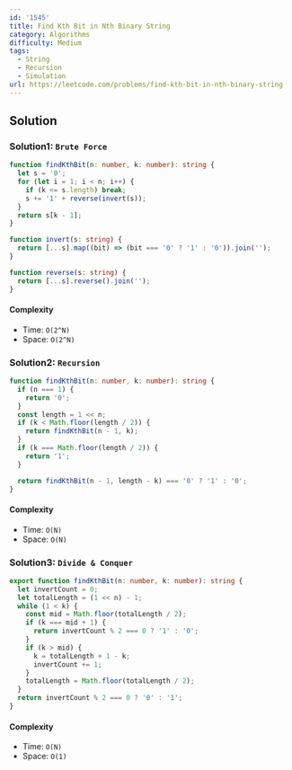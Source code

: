 ```yaml
---
id: '1545'
title: Find Kth Bit in Nth Binary String
category: Algorithms
difficulty: Medium
tags:
  - String
  - Recursion
  - Simulation
url: https://leetcode.com/problems/find-kth-bit-in-nth-binary-string
---
```


## Solution

### Solution1: `Brute Force`

```typescript showLineNumbers
function findKthBit(n: number, k: number): string {
  let s = '0';
  for (let i = 1; i < n; i++) {
    if (k <= s.length) break;
    s += '1' + reverse(invert(s));
  }
  return s[k - 1];
}

function invert(s: string) {
  return [...s].map((bit) => (bit === '0' ? '1' : '0')).join('');
}

function reverse(s: string) {
  return [...s].reverse().join('');
}
```

#### Complexity

- Time: `O(2^N)`
- Space: `O(2^N)`

### Solution2: `Recursion`

```typescript showLineNumbers
function findKthBit(n: number, k: number): string {
  if (n === 1) {
    return '0';
  }
  const length = 1 << n;
  if (k < Math.floor(length / 2)) {
    return findKthBit(n - 1, k);
  }
  if (k === Math.floor(length / 2)) {
    return '1';
  }

  return findKthBit(n - 1, length - k) === '0' ? '1' : '0';
}
```

#### Complexity

- Time: `O(N)`
- Space: `O(N)`

### Solution3: `Divide & Conquer`

```typescript showLineNumbers
export function findKthBit(n: number, k: number): string {
  let invertCount = 0;
  let totalLength = (1 << n) - 1;
  while (1 < k) {
    const mid = Math.floor(totalLength / 2);
    if (k === mid + 1) {
      return invertCount % 2 === 0 ? '1' : '0';
    }
    if (k > mid) {
      k = totalLength + 1 - k;
      invertCount += 1;
    }
    totalLength = Math.floor(totalLength / 2);
  }
  return invertCount % 2 === 0 ? '0' : '1';
}
```

#### Complexity

- Time: `O(N)`
- Space: `O(1)`
